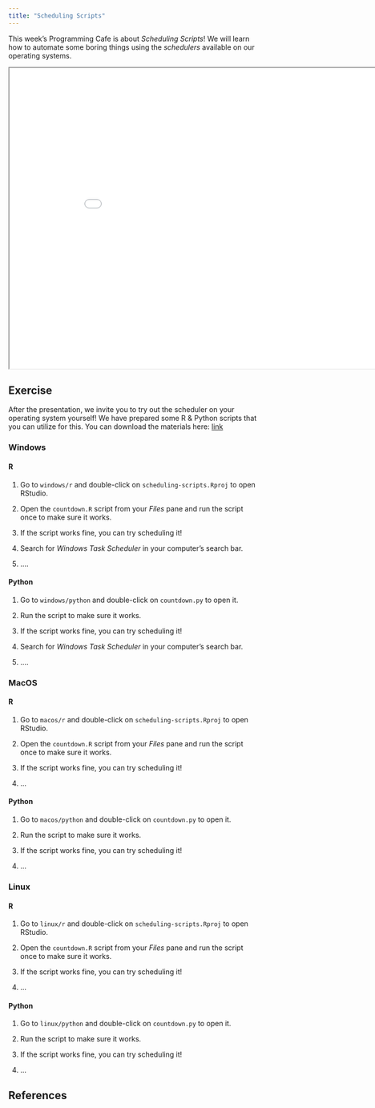 ```yaml
---
title: "Scheduling Scripts"
---
```


This week's Programming Cafe is about _Scheduling Scripts_! We will learn how to automate some boring things using the _schedulers_ available on our operating systems.

```{=html}
<iframe width="900" height="600" src="../../static/2023-11-02_scheduling-scripts/2023-11-02_scheduling-scripts.html"></iframe>
```

## Exercise

After the presentation, we invite you to try out the scheduler on your operating system yourself! We have prepared some R & Python scripts that you can utilize for this. You can download the materials here: [link](link)

### Windows

::: {.panel-tabset}

#### R

1. Go to `windows/r` and double-click on `scheduling-scripts.Rproj` to open RStudio.

2. Open the `countdown.R` script from your _Files_ pane and run the script once to make sure it works.

3. If the script works fine, you can try scheduling it! 

4. Search for _Windows Task Scheduler_ in your computer's search bar.

5. ....

#### Python

1. Go to `windows/python` and double-click on `countdown.py` to open it.

2. Run the script to make sure it works.

3. If the script works fine, you can try scheduling it! 

4. Search for _Windows Task Scheduler_ in your computer's search bar.

5. ....

:::

### MacOS

::: {.panel-tabset}

#### R

1. Go to `macos/r` and double-click on `scheduling-scripts.Rproj` to open RStudio.

2. Open the `countdown.R` script from your _Files_ pane and run the script once to make sure it works.

3. If the script works fine, you can try scheduling it! 

4. ...

#### Python

1. Go to `macos/python` and double-click on `countdown.py` to open it.

2. Run the script to make sure it works.

3. If the script works fine, you can try scheduling it! 

4. ...

:::

### Linux

::: {.panel-tabset}

#### R

1. Go to `linux/r` and double-click on `scheduling-scripts.Rproj` to open RStudio.

2. Open the `countdown.R` script from your _Files_ pane and run the script once to make sure it works.

3. If the script works fine, you can try scheduling it! 

4. ...

#### Python

1. Go to `linux/python` and double-click on `countdown.py` to open it.

2. Run the script to make sure it works.

3. If the script works fine, you can try scheduling it! 

4. ...

:::

## References